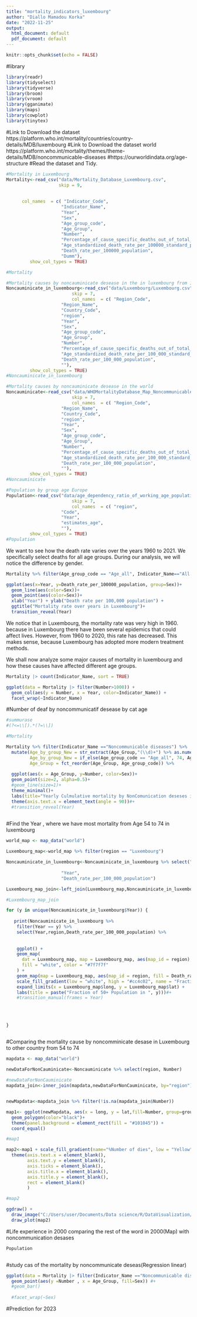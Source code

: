 ```yaml
---
title: "mortality_indicators_luxembourg"
author: "Diallo Mamadou Korka"
date: "2022-11-25"
output:
  html_document: default
  pdf_document: default
---
```


```r
knitr::opts_chunk$set(echo = FALSE)
```
#library

```r
library(readr)
library(tidyselect)
library(tidyverse)
library(broom)
library(vroom)
library(gganimate)
library(maps)
library(cowplot)
library(tinytex)

```

#Link to Download the dataset https://platform.who.int/mortality/countries/country-details/MDB/luxembourg
#Link to Download the dataset world https://platform.who.int/mortality/themes/theme-details/MDB/noncommunicable-diseases
#https://ourworldindata.org/age-structure
#Read the dataset and Tidy.

```r

#Mortality in Luxembourg
Mortality<-read_csv("data/Mortality_Database_Luxembourg.csv",
                    skip = 9,
    
        
      col_names  = c( "Indicator_Code",
                     "Indicator_Name",
                     "Year",
                     "Sex",
                     "Age_group_code",
                     "Age_Group",
                     "Number",
                     "Percentage_of_cause_specific_deaths_out_of_total_deaths",
                     "Age_standardized_death_rate_per_100000_standard_population",
                     "Death_rate_per_100000_population",
                     "Dumm"),
         show_col_types = TRUE)

#Mortality

#Mortality causes by noncauminicate desease in the in luxembourg from 1967
Noncauminicate_in_luxembourg<-read_csv("data/Luxembourg/Luxembourg.csv",
                         skip = 7,
                         col_names  = c( "Region_Code",
                     "Region_Name",
                     "Country_Code",
                     "region",
                     "Year",
                     "Sex",
                     "Age_group_code",
                     "Age_Group",
                     "Number",
                     "Percentage_of_cause_specific_deaths_out_of_total_deaths",
                     "Age_standardized_death_rate_per_100_000_standard_population",
                     "Death_rate_per_100_000_population",
                     ""),
         show_col_types = TRUE)
#Noncauminicate_in_luxembourg

#Mortality causes by noncauminicate desease in the world
Noncauminicate<-read_csv("data/WHOMortalityDatabase_Map_Noncommunicable_diseases_14th_December_2022_17_17.csv",
                         skip = 7,
                         col_names  = c( "Region_Code",
                     "Region_Name",
                     "Country_Code",
                     "region",
                     "Year",
                     "Sex",
                     "Age_group_code",
                     "Age_Group",
                     "Number",
                     "Percentage_of_cause_specific_deaths_out_of_total_deaths",
                     "Age_standardized_death_rate_per_100_000_standard_population",
                     "Death_rate_per_100_000_population",
                     ""),
         show_col_types = TRUE)
#Noncauminicate

#Population by group age Europe
Population<-read_csv("data/age_dependency_ratio_of_working_age_population.csv",
                         skip = 7,
                         col_names  = c( "region",
                     "Code",
                     "Year",
                     "estimates_age",
                     ""),
         show_col_types = TRUE)
#Population

```

<p>
We want to see how the death rate varies over the years 1960 to 2021. We specifically select deaths for all age groups. During our analysis, we will notice the difference by gender.
</p>
```r


Mortality %>% filter(Age_group_code == "Age_all", Indicator_Name=="All Causes" ) %>% 

ggplot(aes(x=Year, y=Death_rate_per_100000_population, group=Sex))+
  geom_line(aes(color=Sex))+
  geom_point(aes(color=Sex))+
  xlab("Year") + ylab("Death rate per 100,000 population") +
  ggtitle("Mortality rate over years in Luxembourg")+
  transition_reveal(Year)

```

<p>
We notice that in Luxembourg, the mortality rate was very high in 1960.
because in Luxembourg there have been several epidemics that could affect lives.
However, from 1960 to 2020, this rate has decreased. This makes sense, because Luxembourg has adopted more modern treatment methods.
</p>
<p>
We shall now analyze some major causes of mortality in luxembourg and how these causes have affected different age groups.
</p>

```r
Mortality |> count(Indicator_Name, sort = TRUE)

ggplot(data = Mortality |> filter(Number>1000)) + 
  geom_col(aes(y = Number, x = Year, color=Indicator_Name)) +
  facet_wrap(~Indicator_Name)

```

#Number of deaf by noncommunicatif desease by cat age
```r
#summurase
#(?<=\\[).*(?=\\])

#Mortality

Mortality %>% filter(Indicator_Name =="Noncommunicable diseases") %>%
  mutate(Age_by_group_New = str_extract(Age_Group,"(\\d)+") %>% as.numeric(),
         Age_by_group_New = if_else(Age_group_code == "Age_all", 74, Age_by_group_New),
         Age_Group = fct_reorder(Age_Group, Age_group_code)) %>%
  
  ggplot(aes(x = Age_Group, y=Number, color=Sex))+
  geom_point(size=2, alpha=0.5)+
  #geom_line(size=1)+
  theme_minimal()+
  labs(title="Yearly Culmulative mortality by NonComunication deseses in Luxembourg")+
  theme(axis.text.x = element_text(angle = 90))#+
  #transition_reveal(Year)
 


```

#Find the Year , where we have most mortality from Age 54 to 74 in luxembourg
```r

world_map <- map_data("world")

Luxembourg_map<-world_map %>% filter(region == "Luxembourg")

Noncauminicate_in_luxembourg<-Noncauminicate_in_luxembourg %>% select("region",
                     
                     "Year",
                     "Death_rate_per_100_000_population")

Luxembourg_map_join<-left_join(Luxembourg_map,Noncauminicate_in_luxembourg, by="region")

#Luxembourg_map_join

for (y in unique(Noncauminicate_in_luxembourg$Year)) {
  
   print(Noncauminicate_in_luxembourg %>%
    filter(Year == y) %>% 
    select(Year,region,Death_rate_per_100_000_population) %>% 
      
    
    ggplot() +
    geom_map(
      dat = Luxembourg_map, map = Luxembourg_map, aes(map_id = region),
      fill = "white", color = "#7f7f7f"
    ) +
    geom_map(map = Luxembourg_map, aes(map_id = region, fill = Death_rate_per_100_000_population)) +
    scale_fill_gradient(low = "white", high = "#cc4c02", name = "Fraction", limits = c(0, max(Noncauminicate_in_luxembourg$Death_rate_per_100_000_population))) +
    expand_limits(x = Luxembourg_map$long, y = Luxembourg_map$lat) + 
    labs(title = paste("Fraction of 50+ Population in ", y)))#+
    #transition_manual(frames = Year)
    
  
  
  
}



```

#Comparing the mortality cause by noncomminicate desase in Luxembourg to other country from 54 to 74

```r


mapdata <- map_data("world")

newDataForNonCauminicate<-Noncauminicate %>% select(region, Number) 
       
#newDataForNonCauminicate 
mapdata_join<-inner_join(mapdata,newDataForNonCauminicate, by="region")


newMapdata<-mapdata_join %>% filter(!is.na(mapdata_join$Number))

map1<- ggplot(newMapdata, aes(x = long, y = lat,fill=Number, group=group))+
  geom_polygon(color="black")+ 
  theme(panel.background = element_rect(fill = "#101045")) +
  coord_equal()

#map1

map2<-map1 + scale_fill_gradient(name="%Number of dies", low = "Yellow", high="red", na.value = "grey50")+
  theme(axis.text.x = element_blank(),
        axis.text.y = element_blank(),
        axis.ticks = element_blank(),
        axis.title.x = element_blank(),
        axis.title.y = element_blank(),
        rect = element_blank()
        )

#map2

ggdraw() +
  draw_image("C:/Users/user/Documents/Data science/R/DataVisualization/bill.jpg",  x = 0.35, y = 0.3, scale = .2) +
  draw_plot(map2)

```

#Life experience in 2000 comparing the rest of the word in 2000(Map) with noncommunication desases

```r
Population



```

#study cas of the mortality by noncommunicate deseas(Regression linear)

```r
ggplot(data = Mortality |> filter(Indicator_Name =="Noncommunicable diseases")) + 
  geom_point(aes(y =Number , x = Age_Group, fill=Sex)) #+
  #geom_bar()
  
  #facet_wrap(~Sex)

```

#Prediction for 2023

```r

```
